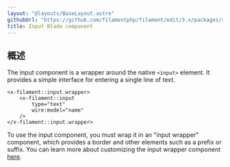 ```yaml
---
layout: "@layouts/BaseLayout.astro"
githubUrl: "https://github.com/filamentphp/filament/edit/3.x/packages/support/docs/09-blade-components/02-input.md"
title: Input Blade component
---
```


## 概述

The input component is a wrapper around the native `<input>` element. It provides a simple interface for entering a single line of text.

```blade
<x-filament::input.wrapper>
    <x-filament::input
        type="text"
        wire:model="name"
    />
</x-filament::input.wrapper>
```

To use the input component, you must wrap it in an "input wrapper" component, which provides a border and other elements such as a prefix or suffix. You can learn more about customizing the input wrapper component [here](input-wrapper).
